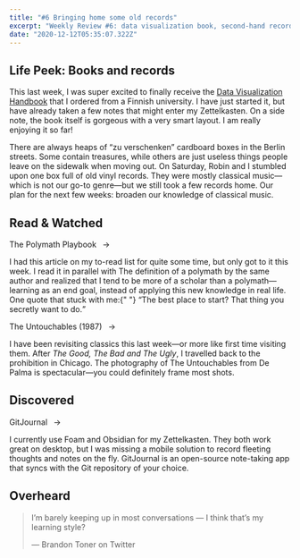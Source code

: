 ```yaml
---
title: "#6 Bringing home some old records"
excerpt: "Weekly Review #6: data visualization book, second-hand records, old movies and open-source apps"
date: "2020-12-12T05:35:07.322Z"
---
```


## Life Peek: Books and records

This last week, I was super excited to finally receive the [Data Visualization Handbook](https://shop.aalto.fi/p/971-data-visualization-handbook/) that I ordered from a Finnish university. I have just started it, but have already taken a few notes that might enter my Zettelkasten. On a side note, the book itself is gorgeous with a very smart layout. I am really enjoying it so far!

There are always heaps of “zu verschenken” cardboard boxes in the Berlin streets. Some contain treasures, while others are just useless things people leave on the sidewalk when moving out. On Saturday, Robin and I stumbled upon one box full of old vinyl records. They were mostly classical music—which is not our go-to genre—but we still took a few records home. Our plan for the next few weeks: broaden our knowledge of classical music.

## Read & Watched

<Flex>
	<Column size="1">
		<p>
			<Link href="https://salman.io/blog/polymath-playbook">
				The Polymath Playbook
			</Link>
			&ensp;→
		</p>
	</Column>
	<Column size="2">
		<p>
			I had this article on my to-read list for quite some time, but only got to
			it this week. I read it in parallel with The definition of a polymath by
			the same author and realized that I tend to be more of a scholar than a
			polymath—learning as an end goal, instead of applying this new knowledge
			in real life. One quote that stuck with me:{" "}
			<q>The best place to start? That thing you secretly want to do.</q>
		</p>
	</Column>
</Flex>

<Flex>
	<Column size="1">
		<p>
			<Link href="https://letterboxd.com/hgcle/film/the-untouchables/">
				The Untouchables (1987)
			</Link>
			&ensp;→
		</p>
	</Column>
	<Column size="2">
		<p>
			I have been revisiting classics this last week—or more like first time
			visiting them. After <cite>The Good, The Bad and The Ugly</cite>, I
			travelled back to the prohibition in Chicago. The photography of The
			Untouchables from De Palma is spectacular—you could definitely frame most
			shots.
		</p>
	</Column>
</Flex>

## Discovered

<Flex>
	<Column size="1">
		<p>
			<Link href="https://github.com/GitJournal/GitJournal">GitJournal</Link>
			&ensp;→
		</p>
	</Column>
	<Column size="2">
		<p>
			I currently use Foam and Obsidian for my Zettelkasten. They both work
			great on desktop, but I was missing a mobile solution to record fleeting
			thoughts and notes on the fly. GitJournal is an open-source note-taking
			app that syncs with the Git repository of your choice.
		</p>
	</Column>
</Flex>

## Overheard

> I’m barely keeping up in most conversations — I think that’s my learning style?
>
> — Brandon Toner on Twitter
